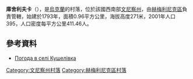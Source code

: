 {{coord|49|37|42|N|27|58|57|E|scale:30000|display=title}}

'''庫舍利夫卡'''（{{lang-uk|Кушелівка}}），是[[烏克蘭|烏克蘭]]的村落，位於該國西南部[[文尼察州|文尼察州]]，由[[赫梅利尼克區|赫梅利尼克區]]負責管轄，始建於1793年，面積0.96平方公里，海拔高度271米，2001年人口395，人口密度每平方公里411.46人。

==參考資料==
* [http://weather.in.ua/ua/vinnickaja/12949 Погода в селі Кушелівка] {{Wayback|url=http://weather.in.ua/ua/vinnickaja/12949 |date=20210618044628 }}

[[Category:文尼察州村落|Category:文尼察州村落]]
[[Category:赫梅利尼克區村落|Category:赫梅利尼克區村落]]


{{Vinnytsia-geo-stub}}